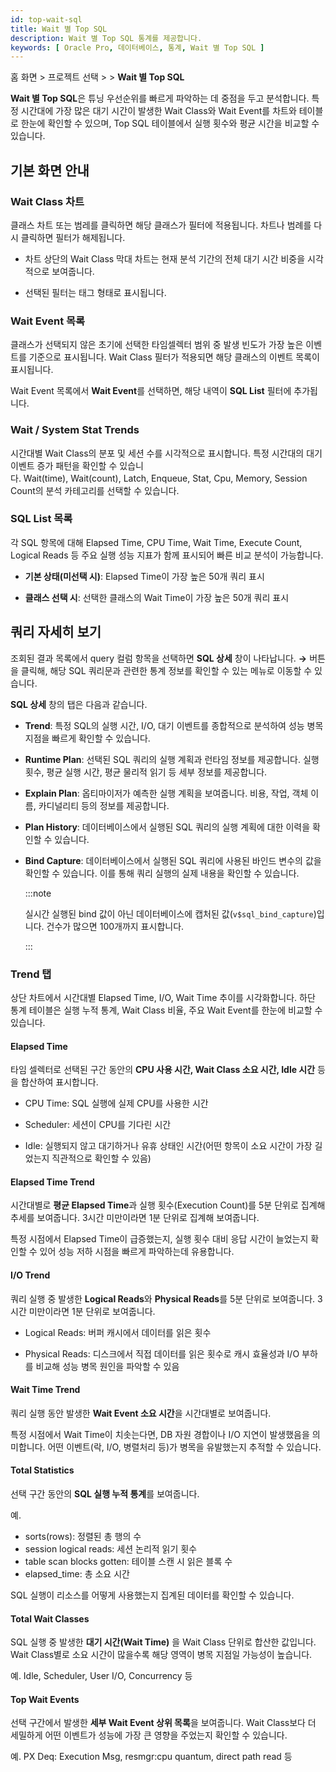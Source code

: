 ```yaml
---
id: top-wait-sql
title: Wait 별 Top SQL
description: Wait 별 Top SQL 통계를 제공합니다. 
keywords: [ Oracle Pro, 데이터베이스, 통계, Wait 별 Top SQL ]
---
```


홈 화면 &gt; 프로젝트 선택 &gt; <Cmdname sid="side_statistics" className="uitext" /> &gt; **Wait 별 Top SQL**

**Wait 별 Top SQL**은 튜닝 우선순위를 빠르게 파악하는 데 중점을 두고 분석합니다. 특정 시간대에 가장 많은 대기 시간이 발생한 Wait Class와 Wait Event를 차트와 테이블로 한눈에 확인할 수 있으며, Top SQL 테이블에서 실행 횟수와 평균 시간을 비교할 수 있습니다.

## 기본 화면 안내

<ImgLang img="db-top-wait-sql.png" desc="top wait sql" />

### Wait Class 차트

클래스 차트 또는 범레를 클릭하면 해당 클래스가 필터에 적용됩니다. 차트나 범례를 다시 클릭하면 필터가 해제됩니다.

- 차트 상단의 Wait Class 막대 차트는 현재 분석 기간의 전체 대기 시간 비중을 시각적으로 보여줍니다.

- 선택된 필터는 태그 형태로 표시됩니다.

### Wait Event 목록

클래스가 선택되지 않은 초기에 선택한 타임셀렉터 범위 중 발생 빈도가 가장 높은 이벤트를 기준으로 표시됩니다. Wait Class 필터가 적용되면 해당 클래스의 이벤트 목록이 표시됩니다.

Wait Event 목록에서 **Wait Event**를 선택하면, 해당 내역이 **SQL List** 필터에 추가됩니다.

### Wait / System Stat Trends

시간대별 Wait Class의 분포 및 세션 수를 시각적으로 표시합니다. 특정 시간대의 대기 이벤트 증가 패턴을 확인할 수 있습니다. Wait(time), Wait(count), Latch, Enqueue, Stat, Cpu, Memory, Session Count의 분석 카테고리를 선택할 수 있습니다.

### SQL List 목록

각 SQL 항목에 대해 Elapsed Time, CPU Time, Wait Time, Execute Count, Logical Reads 등 주요 실행 성능 지표가 함께 표시되어 빠른 비교 분석이 가능합니다.

- **기본 상태(미선택 시)**: Elapsed Time이 가장 높은 50개 쿼리 표시

- **클래스 선택 시**: 선택한 클래스의 Wait Time이 가장 높은 50개 쿼리 표시

## 쿼리 자세히 보기

조회된 결과 목록에서 query 컬럼 항목을 선택하면 **SQL 상세** 창이 나타납니다. <Cmdname sid="BTN06225" className="uitext" /> **→** 버튼을 클릭해, 해당 SQL 쿼리문과 관련한 통계 정보를 확인할 수 있는 <Cmdname sid="statistics_sql" className="uitext" /> 메뉴로 이동할 수 있습니다.

<ImgLang img="db-sql-details-oracle-pro.png" desc="SQL 상세" />

**SQL 상세** 창의 탭은 다음과 같습니다.

* **Trend**: 특정 SQL의 실행 시간, I/O, 대기 이벤트를 종합적으로 분석하여 성능 병목 지점을 빠르게 확인할 수 있습니다.

* **Runtime Plan**: 선택된 SQL 쿼리의 실행 계획과 런타임 정보를 제공합니다. 실행 횟수, 평균 실행 시간, 평균 물리적 읽기 등 세부 정보를 제공합니다.

* **Explain Plan**: 옵티마이저가 예측한 실행 계획을 보여줍니다. 비용, 작업, 객체 이름, 카디널리티 등의 정보를 제공합니다.

* **Plan History**: 데이터베이스에서 실행된 SQL 쿼리의 실행 계획에 대한 이력을 확인할 수 있습니다.

* **Bind Capture**: 데이터베이스에서 실행된 SQL 쿼리에 사용된 바인드 변수의 값을 확인할 수 있습니다. 이를 통해 쿼리 실행의 실제 내용을 확인할 수 있습니다.


    :::note

    실시간 실행된 bind 값이 아닌 데이터베이스에 캡처된 값(`v$sql_bind_capture`)입니다. 건수가 많으면 100개까지 표시합니다.

    :::

### Trend 탭

상단 차트에서 시간대별 Elapsed Time, I/O, Wait Time 추이를 시각화합니다. 하단 통계 테이블은 실행 누적 통계, Wait Class 비율, 주요 Wait Event를 한눈에 비교할 수 있습니다.

#### Elapsed Time

타임 셀렉터로 선택된 구간 동안의 **CPU 사용 시간, Wait Class 소요 시간, Idle 시간** 등을 합산하여 표시합니다.

* CPU Time: SQL 실행에 실제 CPU를 사용한 시간

* Scheduler: 세션이 CPU를 기다린 시간

* Idle: 실행되지 않고 대기하거나 유휴 상태인 시간(어떤 항목이 소요 시간이 가장 길었는지 직관적으로 확인할 수 있음)
    

#### Elapsed Time Trend

시간대별로 **평균 Elapsed Time**과 실행 횟수(Execution Count)를 5분 단위로 집계해 추세를 보여줍니다. 3시간 미만이라면 1분 단위로 집계해 보여줍니다.  

특정 시점에서 Elapsed Time이 급증했는지, 실행 횟수 대비 응답 시간이 늘었는지 확인할 수 있어 성능 저하 시점을 빠르게 파악하는데 유용합니다. 


#### I/O Trend

쿼리 실행 중 발생한 **Logical Reads**와 **Physical Reads**를 5분 단위로 보여줍니다. 3시간 미만이라면 1분 단위로 보여줍니다.

* Logical Reads: 버퍼 캐시에서 데이터를 읽은 횟수

* Physical Reads: 디스크에서 직접 데이터를 읽은 횟수로 캐시 효율성과 I/O 부하를 비교해 성능 병목 원인을 파악할 수 있음

#### Wait Time Trend

쿼리 실행 동안 발생한 **Wait Event 소요 시간**을 시간대별로 보여줍니다.

특정 시점에서 Wait Time이 치솟는다면, DB 자원 경합이나 I/O 지연이 발생했음을 의미합니다. 어떤 이벤트(락, I/O, 병렬처리 등)가 병목을 유발했는지 추적할 수 있습니다.

#### Total Statistics

선택 구간 동안의 **SQL 실행 누적 통계**를 보여줍니다. 

예.
- sorts(rows): 정렬된 총 행의 수
- session logical reads: 세션 논리적 읽기 횟수
- table scan blocks gotten: 테이블 스캔 시 읽은 블록 수
- elapsed_time: 총 소요 시간

SQL 실행이 리소스를 어떻게 사용했는지 집계된 데이터를 확인할 수 있습니다.

#### Total Wait Classes

SQL 실행 중 발생한 **대기 시간(Wait Time)** 을 Wait Class 단위로 합산한 값입니다.
Wait Class별로 소요 시간이 많을수록 해당 영역이 병목 지점일 가능성이 높습니다.

예. Idle, Scheduler, User I/O, Concurrency 등

#### Top Wait Events

선택 구간에서 발생한 **세부 Wait Event 상위 목록**을 보여줍니다. Wait Class보다 더 세밀하게 어떤 이벤트가 성능에 가장 큰 영향을 주었는지 확인할 수 있습니다. 

예. PX Deq: Execution Msg, resmgr:cpu quantum, direct path read 등
